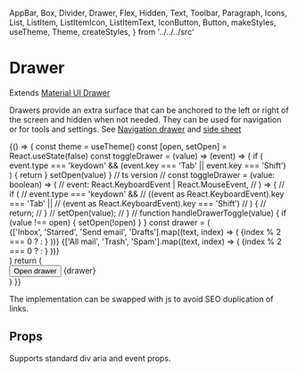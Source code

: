   AppBar,
  Box,
  Divider,
  Drawer,
  Flex,
  Hidden,
  Text,
  Toolbar,
  Paragraph,
  Icons,
  List,
  ListItem,
  ListItemIcon,
  ListItemText,
  IconButton,
  Button,
  makeStyles,
  useTheme,
  Theme,
  createStyles,
} from '../../../src'

<Meta title="components|Drawer" component={Drawer} />

# Drawer

Extends [Material UI Drawer](https://material-ui.com/components/drawers/)

Drawers provide an extra surface that can be anchored to the left or right of the screen and hidden when not needed.
They can be used for navigation or for tools and settings. See [Navigation drawer](https://material.io/components/navigation-drawer/)
and [side sheet](https://material.io/components/sheets-side/)

<Preview>
  <Story name="default">
    {() => {
      const theme = useTheme()
      const [open, setOpen] = React.useState(false)
      const toggleDrawer = (value) => (event) => {
        if (
          event.type === 'keydown' &&
          (event.key === 'Tab' || event.key === 'Shift')
        ) {
          return
        }
        setOpen(value)
      }
      // ts version
      // const toggleDrawer = (value: boolean) => (
      //   event: React.KeyboardEvent | React.MouseEvent,
      // ) => {
      //   if (
      //     event.type === 'keydown' &&
      //     ((event as React.KeyboardEvent).key === 'Tab' ||
      //     (event as React.KeyboardEvent).key === 'Shift')
      //   ) {
      //      return;
      //   }
      //   setOpen(value);
      // }
      //
      function handleDrawerToggle(value) {
        if (value !== open) {
          setOpen(!open)
        }
      }
      const drawer = (
        <div onClick={toggleDrawer(false)} onKeyDown={toggleDrawer(false)}>
          <div />
          <Divider />
          <List>
            {['Inbox', 'Starred', 'Send email', 'Drafts'].map((text, index) => (
              <ListItem button key={text}>
                <ListItemIcon>
                  {index % 2 === 0 ? <Icons.Inbox /> : <Icons.Mail />}
                </ListItemIcon>
                <ListItemText primary={text} />
              </ListItem>
            ))}
          </List>
          <Divider />
          <List>
            {['All mail', 'Trash', 'Spam'].map((text, index) => (
              <ListItem button key={text}>
                <ListItemIcon>
                  {index % 2 === 0 ? <Icons.Inbox /> : <Icons.Mail />}
                </ListItemIcon>
                <ListItemText primary={text} />
              </ListItem>
            ))}
          </List>
        </div>
      )
      return (
        <div>
          <Button
            variant="outlined"
            color="primary"
            onClick={handleDrawerToggle}
          >
            Open drawer
          </Button>
          <Drawer
            variant="temporary"
            ModalProps={{
              keepMounted: true, // Better open performance on mobile.
            }}
            open={open}
            onClose={toggleDrawer(false)}
          >
            {drawer}
          </Drawer>
        </div>
      )
    }}
  </Story>
</Preview>

The implementation can be swapped with js to avoid SEO duplication of links.

## Props

Supports standard div aria and event props.

<Props of={DrawerDocs} />
